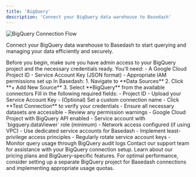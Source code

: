 ```yaml
---
title: 'BigQuery'
description: 'Connect your BigQuery data warehouse to Basedash'
---
```


<Frame>
  <img src="https://mintlify-assets.b-cdn.net/bigquery-connection-flow.png" alt="BigQuery Connection Flow" />
</Frame>

Connect your BigQuery data warehouse to Basedash to start querying and managing your data efficiently and securely.

<Note>
  Before you begin, make sure you have admin access to your BigQuery project and the necessary credentials ready.
</Note>

<Steps>
  <Step title="Prepare Your Credentials">
    You'll need:
    - A Google Cloud Project ID
    - Service Account Key (JSON format)
    - Appropriate IAM permissions set up
  </Step>

  <Step title="Configure Connection">
    In Basedash:
    1. Navigate to **Data Sources**
    2. Click **+ Add New Source**
    3. Select **BigQuery** from the available connectors
  </Step>

  <Step title="Enter Connection Details">
    Fill in the following required fields:
    - Project ID
    - Upload your Service Account Key
    - (Optional) Set a custom connection name
  </Step>

  <Step title="Test and Verify">
    - Click **Test Connection** to verify your credentials
    - Ensure all necessary datasets are accessible
    - Review any permission warnings
  </Step>
</Steps>

<AccordionGroup>
  <Accordion title="Connection Requirements" icon="list-check">
    - Google Cloud Project with BigQuery API enabled
    - Service account with `bigquery.dataViewer` role (minimum)
    - Network access configured (if using VPC)
  </Accordion>

  <Accordion title="Security Best Practices" icon="shield-check">
    - Use dedicated service accounts for Basedash
    - Implement least-privilege access principles
    - Regularly rotate service account keys
    - Monitor query usage through BigQuery audit logs
  </Accordion>
</AccordionGroup>

<CardGroup cols={2}>
  <Card title="Need Help?" icon="question-circle">
    Contact our support team for assistance with your BigQuery connection setup.
  </Card>

  <Card title="View Pricing" icon="credit-card" href="/pricing">
    Learn about our pricing plans and BigQuery-specific features.
  </Card>
</CardGroup>

<Tip>
  For optimal performance, consider setting up a separate BigQuery project for Basedash connections and implementing appropriate usage quotas.
</Tip>